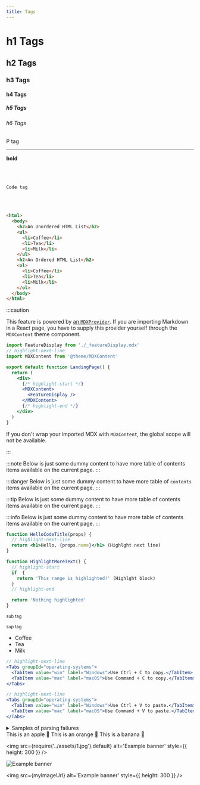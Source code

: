 ```yaml
---
title: Tags
---
```



# h1 Tags

## h2 Tags

### h3 Tags

#### h4 Tags

##### h5 Tags

###### h6 Tags

<p>P tag</p>

<hr />

<b>bold</b>

<br />
<br />

<code>Code tag</code>

<br />
<br />

```html
<html>
  <body>
    <h2>An Unordered HTML List</h2>
    <ul>
      <li>Coffee</li>
      <li>Tea</li>
      <li>Milk</li>
    </ul>
    <h2>An Ordered HTML List</h2>
    <ol>
      <li>Coffee</li>
      <li>Tea</li>
      <li>Milk</li>
    </ol>
  </body>
</html>
```

:::caution

This feature is powered by [an `MDXProvider`](https://mdxjs.com/docs/using-mdx/#mdx-provider). If you are importing Markdown in a React page, you have to supply this provider yourself through the `MDXContent` theme component.

```jsx title="src/pages/index.js"
import FeatureDisplay from './_featureDisplay.mdx'
// highlight-next-line
import MDXContent from '@theme/MDXContent'

export default function LandingPage() {
  return (
    <div>
      {/* highlight-start */}
      <MDXContent>
        <FeatureDisplay />
      </MDXContent>
      {/* highlight-end */}
    </div>
  )
}
```

If you don't wrap your imported MDX with `MDXContent`, the global scope will not be available.

:::

:::note
Below is just some dummy content to have more table of contents items available on the current page.
:::

:::danger
Below is just some dummy content to have more table of `contents` items available on the current page.
:::

:::tip
Below is just some dummy content to have more table of contents items available on the current page.
:::

:::info
Below is just some dummy content to have more table of contents items available on the current page.
:::

```jsx title="/src/components/HelloCodeTitle.js"
function HelloCodeTitle(props) {
  // highlight-next-line
  return <h1>Hello, {props.name}</h1> (Highlght next line)
}

function HighlightMoreText() {
  // highlight-start
  if  {
    return 'This range is highlighted!' (Highlght block)
  }
  // highlight-end

  return 'Nothing highlighted'
}
```

<sub>sub tag</sub>

<sup>sup tag</sup>

<ul>
  <li>Coffee</li>
  <li>Tea</li>
  <li>Milk</li>
</ul>

```jsx
// highlight-next-line
<Tabs groupId="operating-systems">
  <TabItem value="win" label="Windows">Use Ctrl + C to copy.</TabItem>
  <TabItem value="mac" label="macOS">Use Command + C to copy.</TabItem>
</Tabs>

// highlight-next-line
<Tabs groupId="operating-systems">
  <TabItem value="win" label="Windows">Use Ctrl + V to paste.</TabItem>
  <TabItem value="mac" label="macOS">Use Command + V to paste.</TabItem>
</Tabs>
```

<details>
<summary>Samples of parsing failures</summary>

A paragraph starting with a JSX tag will be seen entirely as a JSX string:

</details>

<Tabs>
  <TabItem value='apple' label='Apple' default>
    This is an apple 🍎
  </TabItem>
  <TabItem value='orange' label='Orange'>
    This is an orange 🍊
  </TabItem>
  <TabItem value='banana' label='Banana'>
    This is a banana 🍌
  </TabItem>
</Tabs>

<img src={require('../assets/1.jpg').default} alt='Example banner' style={{ height: 300 }} />

![Example banner](../assets/1.jpg)


<img src={myImageUrl} alt='Example banner' style={{ height: 300 }} />
